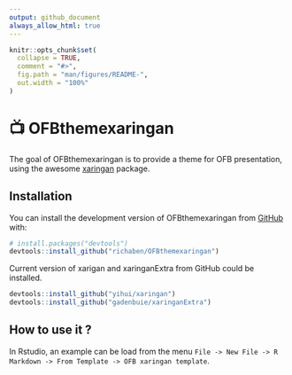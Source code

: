```yaml
---
output: github_document
always_allow_html: true
---
```


<!-- README.md is generated from README.Rmd. Please edit that file -->

```r
knitr::opts_chunk$set(
  collapse = TRUE,
  comment = "#>",
  fig.path = "man/figures/README-",
  out.width = "100%"
)
```

# &#x1F4FA; OFBthemexaringan

<!-- badges: start -->

<!-- badges: end -->

The goal of OFBthemexaringan is to provide a theme for OFB presentation, using the awesome [xaringan](https://github.com/yihui/xaringan) package.

## Installation

You can install the development version of OFBthemexaringan from [GitHub](https://github.com/) with:

``` r
# install.packages("devtools")
devtools::install_github("richaben/OFBthemexaringan")
```

Current version of xarigan and xaringanExtra from GitHub could be installed.

``` r
devtools::install_github("yihui/xaringan")
devtools::install_github("gadenbuie/xaringanExtra")
```

## How to use it ?

In Rstudio, an example can be load from the menu `File -> New File -> R Markdown -> From Template -> OFB xaringan template`.
